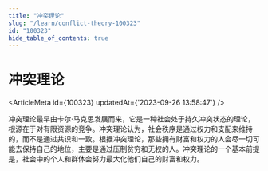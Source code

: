 ```yaml
---
title: "冲突理论"
slug: "/learn/conflict-theory-100323"
id: "100323"
hide_table_of_contents: true
---
```



# 冲突理论

<ArticleMeta id={100323} updatedAt={'2023-09-26 13:58:47'} />
<div className='border-solid border-b border-t-0 my-4 border-[var(--ifm-color-gray-300)]' />

冲突理论最早由卡尔·马克思发展而来，它是一种社会处于持久冲突状态的理论，根源在于对有限资源的竞争。冲突理论认为，社会秩序是通过权力和支配来维持的，而不是通过共识和一致。根据冲突理论，那些拥有财富和权力的人会尽一切可能去保持自己的地位，主要是通过压制贫穷和无权的人。冲突理论的一个基本前提是，社会中的个人和群体会努力最大化他们自己的财富和权力。
